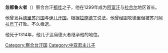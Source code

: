 {{unreferenced|time=2011-02-02T15:52:02+00:00}}
'''忽都鲁火者'''（{{bd|?年||1314年}}）察合台汗[[都哇|都哇]]之子，他在1299年成为[[阿富汗|阿富汗]]与[[拉合尔|拉合尔]]地区首长。

他曾发兵[[德里苏丹国|德里苏丹国]]与[[伊儿汗国|伊儿汗国]]。根据[[拉施德丁|拉施德丁]]说法，他曾经圍攻德里但被苏丹[[阿拉烏丁|阿拉烏丁]]打敗。不久撤退。

他死于1314年，他儿子达烏德火者继承他的地位。
[[Category:察合台汗国|Category:察合台汗国]]
[[Category:中亚君主儿子|Category:中亚君主儿子]]